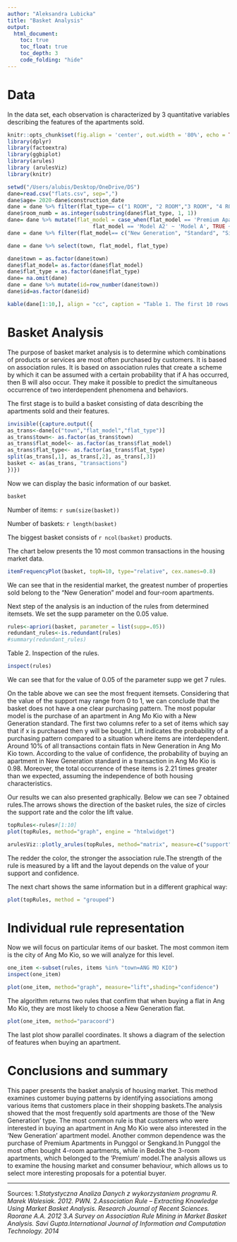 ```yaml
---
author: "Aleksandra Lubicka"
title: "Basket Analysis"
output:
  html_document:
    toc: true
    toc_float: true
    toc_depth: 3
    code_folding: "hide"
---
```


# Data
In the data set, each observation is characterized by 3 quantitative variables describing the features of the apartments sold.
```r
knitr::opts_chunk$set(fig.align = 'center', out.width = '80%', echo = TRUE)
library(dplyr)
library(factoextra)
library(ggbiplot)
library(arules)
library (arulesViz)
library(knitr)

setwd("/Users/alubis/Desktop/OneDrive/DS")
dane=read.csv("flats.csv", sep=",")
dane$age= 2020-dane$construction_date
dane = dane %>% filter(flat_type== c("1 ROOM", "2 ROOM","3 ROOM", "4 ROOM", "5 ROOM"))
dane$room_numb = as.integer(substring(dane$flat_type, 1, 1))
dane= dane %>% mutate(flat_model = case_when(flat_model == 'Premium Apartment Loft' ~ 'Premium Apartment',
                           flat_model == 'Model A2' ~ 'Model A', TRUE ~ flat_model))
dane = dane %>% filter(flat_model== c("New Generation", "Standard", "Simplified", "Premium Apartment"))
```

```r
dane = dane %>% select(town, flat_model, flat_type)

dane$town = as.factor(dane$town)
dane$flat_model= as.factor(dane$flat_model)
dane$flat_type = as.factor(dane$flat_type)
dane= na.omit(dane)
dane = dane %>% mutate(id=row_number(dane$town))
dane$id=as.factor(dane$id)
```

```r
kable(dane[1:10,], align = "cc", caption = "Table 1. The first 10 rows of data.")
```

# Basket Analysis

The purpose of basket market analysis is to determine which combinations of products or services are most often purchased by customers. It is based on association rules. It is based on association rules that create a scheme by which it can be assumed with a certain probability that if A has occurred, then B will also occur.
They make it possible to predict the simultaneous occurrence of two interdependent phenomena and behaviors.

The first stage is to build a basket consisting of data describing the apartments sold and their features.

```r
invisible({capture.output({
as_trans<-dane[c("town","flat_model","flat_type")]
as_trans$town<- as.factor(as_trans$town)
as_trans$flat_model<- as.factor(as_trans$flat_model)
as_trans$flat_type<- as.factor(as_trans$flat_type)
split(as_trans[,1], as_trans[,2], as_trans[,3])
basket <- as(as_trans, "transactions")
})})
```

Now we can display the basic information of our basket.

```r
basket
```

Number of items: `r sum(size(basket))`

Number of baskets: `r length(basket)`

The biggest basket consists of `r ncol(basket)` products.

The chart below presents the 10 most common transactions in the housing market data.

```r
itemFrequencyPlot(basket, topN=10, type="relative", cex.names=0.8) 
```


We can see that in the residential market, the greatest number of properties sold belong to the "New Generation" model and four-room apartments.

Next step of the analysis is an induction of the rules from determined itemsets.
We set the supp parameter on the 0.05 value.

```r
rules<-apriori(basket, parameter = list(supp=.05))
redundant_rules<-is.redundant(rules)
#summary(redundant_rules)
```
Table 2. Inspection of the rules.
```r
inspect(rules)
```

We can see that for the value of 0.05 of the parameter supp we get 7 rules.

On the table above we can see the most frequent itemsets.
Considering that the value of the support may range from 0 to 1, we can conclude that the basket does not have a one clear purchasing pattern. The most popular model is the purchase of an apartment in Ang Mo Kio with a New Generation standard. The first two columns refer to a set of items which say that if x is purchased then y will be bought. Lift indicates the probability of a purchasing pattern compared to a situation where items are interdependent. Around 10% of all transactions contain flats in New Generation in Ang Mo Kio town. According to the value of confidence, the probability of buying an apartment in New Generation standard in a transaction in Ang Mo Kio is 0.98. Moreover, the total occurrence of these items is 2.21 times greater than we expected, assuming the independence of both housing characteristics.

Our results we can also presented graphically. 
Below we can see 7 obtained rules.The arrows shows the direction of the basket rules, the size of circles the support rate and the color the lift value.
```r
topRules<-rules#[1:10]
plot(topRules, method="graph", engine = "htmlwidget")
```


```r
arulesViz::plotly_arules(topRules, method="matrix", measure=c("support","confidence"))
```
The redder the color, the stronger the association rule.The strength of the rule is measured by a lift and the layout depends on the value of your support and confidence.

The next chart shows the same information but in a different graphical way:
```r
plot(topRules, method = "grouped")
```
# Individual rule representation

Now we will focus on particular items of our basket.
The most common item is the city of Ang Mo Kio, so we will analyze for this level.

```r
one_item <-subset(rules, items %in% "town=ANG MO KIO")
inspect(one_item)
```

```r
plot(one_item, method="graph", measure="lift",shading="confidence")
```

The algorithm returns two rules that confirm that when buying a flat in Ang Mo Kio, they are most likely to choose a New Generation flat.

```r
plot(one_item, method="paracoord")
```
The last plot show parallel coordinates. It shows a diagram of the selection of features when buying an apartment.

# Conclusions and summary

This paper presents the basket analysis of housing market. This method examines customer buying patterns by identifying associations among various items that customers place in their shopping baskets.The analysis showed that the most frequently sold apartments are those of the 'New Generation' type. The most common rule is that customers who were interested in buying an apartment in Ang Mo Kio were also interested in the 'New Generation' apartment model. Another common dependence was the purchase of Premium Apartments in Punggol or Sengkand.In Punggol the most often bought 4-room apartments, while in Bedok the 3-room apartments, which belonged to the 'Premium' model.The analysis allows us to examine the housing market and consumer behaviour, which allows us to select more interesting proposals for a potential buyer.

------------------------------------------------------------------------------------
Sources:
1.*Statystyczna Analiza Danych z wykorzystaniem programu R. Marek Walesiak. 2012. PWN.*
2.*Association Rule – Extracting Knowledge Using Market Basket Analysis. Research Journal of Recent Sciences. Raorane A.A. 2012*
3.*A Survey on Association Rule Mining in Market Basket Analysis. Savi Gupta.International Journal of Information and Computation Technology. 2014*

